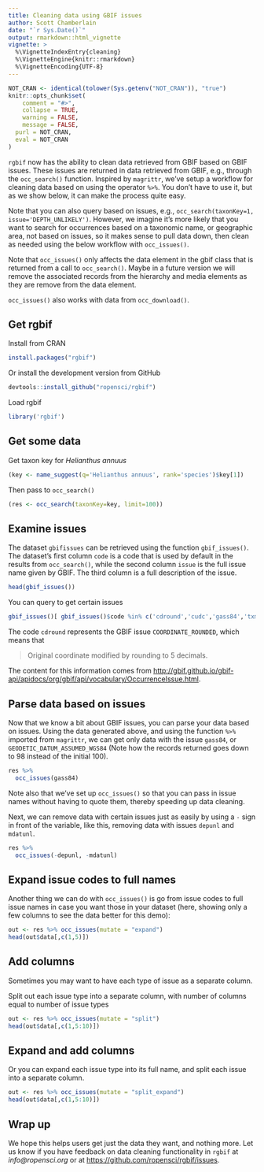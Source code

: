 ```yaml
---
title: Cleaning data using GBIF issues
author: Scott Chamberlain
date: "`r Sys.Date()`"
output: rmarkdown::html_vignette
vignette: >
  %\VignetteIndexEntry{cleaning}
  %\VignetteEngine{knitr::rmarkdown}
  %\VignetteEncoding{UTF-8}
---
```


```r
NOT_CRAN <- identical(tolower(Sys.getenv("NOT_CRAN")), "true")
knitr::opts_chunk$set(
	comment = "#>",
	collapse = TRUE,
	warning = FALSE,
	message = FALSE,
  purl = NOT_CRAN,
  eval = NOT_CRAN
)
```

`rgbif` now has the ability to clean data retrieved from GBIF based on GBIF issues. These issues are returned in data retrieved from GBIF, e.g., through the `occ_search()` function. Inspired by `magrittr`, we've setup a workflow for cleaning data based on using the operator `%>%`. You don't have to use it, but as we show below, it can make the process quite easy.

Note that you can also query based on issues, e.g., `occ_search(taxonKey=1, issue='DEPTH_UNLIKELY')`. However, we imagine it's more likely that you want to search for occurrences based on a taxonomic name, or geographic area, not based on issues, so it makes sense to pull data down, then clean as needed using the below workflow with `occ_issues()`.

Note that `occ_issues()` only affects the data element in the gbif class that is returned from a call to `occ_search()`. Maybe in a future version we will remove the associated records from the hierarchy and media elements as they are remove from the data element.

`occ_issues()` also works with data from `occ_download()`.

## Get rgbif

Install from CRAN

```r
install.packages("rgbif")
```

Or install the development version from GitHub

```r
devtools::install_github("ropensci/rgbif")
```

Load rgbif

```r
library('rgbif')
```

## Get some data

Get taxon key for _Helianthus annuus_

```r
(key <- name_suggest(q='Helianthus annuus', rank='species')$key[1])
```

Then pass to `occ_search()`

```r
(res <- occ_search(taxonKey=key, limit=100))
```

## Examine issues

The dataset `gbifissues` can be retrieved using the function `gbif_issues()`. The dataset's first column `code` is a code that is used by default in the results from `occ_search()`, while the second column `issue` is the full issue name given by GBIF. The third column is a full description of the issue.

```r
head(gbif_issues())
```

You can query to get certain issues

```r
gbif_issues()[ gbif_issues()$code %in% c('cdround','cudc','gass84','txmathi'), ]
```

The code `cdround` represents the GBIF issue `COORDINATE_ROUNDED`, which means that

> Original coordinate modified by rounding to 5 decimals.

The content for this information comes from [http://gbif.github.io/gbif-api/apidocs/org/gbif/api/vocabulary/OccurrenceIssue.html](http://gbif.github.io/gbif-api/apidocs/org/gbif/api/vocabulary/OccurrenceIssue.html).

## Parse data based on issues

Now that we know a bit about GBIF issues, you can parse your data based on issues. Using the data generated above, and using the function `%>%` imported from `magrittr`, we can get only data with the issue `gass84`, or `GEODETIC_DATUM_ASSUMED_WGS84` (Note how the records returned goes down to 98 instead of the initial 100).

```r
res %>%
  occ_issues(gass84)
```

Note also that we've set up `occ_issues()` so that you can pass in issue names without having to quote them, thereby speeding up data cleaning.

Next, we can remove data with certain issues just as easily by using a `-` sign in front of the variable, like this, removing data with issues `depunl` and `mdatunl`.

```r
res %>%
  occ_issues(-depunl, -mdatunl)
```

## Expand issue codes to full names

Another thing we can do with `occ_issues()` is go from issue codes to full issue names in case you want those in your dataset (here, showing only a few columns to see the data better for this demo):

```r
out <- res %>% occ_issues(mutate = "expand")
head(out$data[,c(1,5)])
```


## Add columns

Sometimes you may want to have each type of issue as a separate column.

Split out each issue type into a separate column, with number of columns equal to number of issue types

```r
out <- res %>% occ_issues(mutate = "split")
head(out$data[,c(1,5:10)])
```

## Expand and add columns

Or you can expand each issue type into its full name, and split each issue into a separate column.

```r
out <- res %>% occ_issues(mutate = "split_expand")
head(out$data[,c(1,5:10)])
```

## Wrap up

We hope this helps users get just the data they want, and nothing more. Let us know if you have feedback on data cleaning functionality in `rgbif` at _info@ropensci.org_ or at [https://github.com/ropensci/rgbif/issues](https://github.com/ropensci/rgbif/issues).
